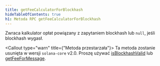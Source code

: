 ```yaml
---
title: getFeeCalculatorForBlockhash
hideTableOfContents: true
h1: Metoda RPC getFeeCalculatorForBlockhash
---
```


Zwraca kalkulator opłat powiązany z zapytaniem blockhash lub `null`, jeśli
blockhash wygasł.

<Callout type="warn" title={"Metoda przestarzała"}>
  Ta metoda zostanie usunięta w wersji `solana-core` v2.0. Proszę używać
  [isBlockhashValid](/docs/rpc/http/isblockhashvalid) lub
  [getFeeForMessage](/docs/rpc/http/getfeeformessage).
</Callout>
